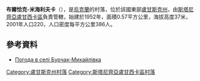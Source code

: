 {{coord|48|34|11|N|39|31|0|E|scale:100000|display=title}}

'''布爾恰克-米海利夫卡'''（{{lang-uk|Бурчак-Михайлівка}}），是[[烏克蘭|烏克蘭]]的村落，位於該國東部[[盧甘斯克州|盧甘斯克州]]，由[[斯塔尼齊亞盧甘西卡區|斯塔尼齊亞盧甘西卡區]]負責管轄，始建於1952年，面積0.57平方公里，海拔高度37米，2001年人口220，人口密度每平方公里386人。

==參考資料==
* [http://weather.in.ua/ua/lyganskaja/2355 Погода в селі Бурчак-Михайлівка] {{Wayback|url=http://weather.in.ua/ua/lyganskaja/2355 |date=20111220031628 }}

{{DEFAULTSORT:Бурчак-Михайлівка}}
[[Category:盧甘斯克州村落|Category:盧甘斯克州村落]]
[[Category:斯塔尼齊亞盧甘西卡區村落|Category:斯塔尼齊亞盧甘西卡區村落]]


{{Luhansk-geo-stub}}